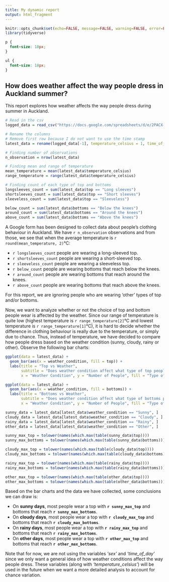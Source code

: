 ---
title: My dynamic report
output: html_fragment
---

```{r setup, include=FALSE}
knitr::opts_chunk$set(echo=FALSE, message=FALSE, warning=FALSE, error=FALSE)
library(tidyverse)

```

```{css}
p {
  font-size: 18px;
}

ul {
  font-size: 18px;
}
```

## How does weather affect the way people dress in Auckland summer?

This report explores how weather affects the way people dress during summer in Auckland.
```{r}
# Read in the csv
logged_data = read_csv("https://docs.google.com/spreadsheets/d/e/2PACX-1vSSeFkvIdq5IIr3XsfoJmiWYUCGgIo4xEUyZSIOZf8OZvf7CiRMnfSFZxr8mHPUTguHEgO-yz-zLU0v/pub?output=csv")

# Rename the columns
# Remove first row because I do not want to use the time stamp
latest_data = rename(logged_data[-1], temperature_celsius = 1, time_of_day = 2, weather_condition = 3, top = 4, bottoms = 5, sex = 6)
```


```{r}
# Finding number of observations
n_observation = nrow(latest_data)

# Finding mean and range of temperature
mean_temperature = mean(latest_data$temperature_celsius)
range_temperature = range(latest_data$temperature_celsius)

# Finding count of each type of top and bottoms
longsleeves_count = sum(latest_data$top == "Long sleeves")
shortsleeves_count = sum(latest_data$top == "Short sleeves")
sleeveless_count = sum(latest_data$top == "Sleeveless")

below_count = sum(latest_data$bottoms == "Below the knees")
around_count = sum(latest_data$bottoms == "Around the knees")
above_count = sum(latest_data$bottoms == "Above the knees")

```

A Google form has been designed to collect data about people's clothing behaviour in Auckland. We have `r n_observation` observations and from those, we see that when the average temperature is `r round(mean_temperature, 2)`°C:

* `r longsleeves_count` people are wearing a long-sleeved top.
* `r shortsleeves_count` people are wearing a short-sleeved top.
* `r sleeveless_count` people are wearing a sleeveless top.
* `r below_count` people are wearing bottoms that reach below the knees.
* `r around_count` people are wearing bottoms that reach around the knees.
* `r above_count` people are wearing bottoms that reach above the knees.

For this report, we are ignoring people who are wearing 'other' types of top and/or bottoms.

Now, we want to analyze whether or not the choice of top and bottom people wear is affected by the weather. Since our range  of temperature is quite low (highest temperature is `r range_temperature[2]`°C and lowest temperature is `r range_temperature[1]`°C), it is hard to decide whether the difference in clothing behaviour is really due to the temperature, or simply due to chance. Thus, instead of temperature, we have decided to compare how people dress based on the weather condition (sunny, cloudy, rainy or other). Observe the following bar charts:

```{r}
ggplot(data = latest_data) + 
  geom_bar(aes(x = weather_condition, fill = top)) + 
  labs(title = "Top vs Weather",
       subtitle = "Does weather condition affect what type of top people wear?",
       x = "Weather Condition", y = "Number of People", fill = "Type of Top")

ggplot(data = latest_data) + 
  geom_bar(aes(x = weather_condition, fill = bottoms)) + 
  labs(title = "Bottoms vs Weather",
       subtitle = "Does weather condition affect what type of bottoms people wear?",
       x = "Weather Condition", y = "Number of People", fill = "Type of Bottoms")
```
```{r}
sunny_data = latest_data[latest_data$weather_condition == "Sunny", ]
cloudy_data = latest_data[latest_data$weather_condition == "Cloudy", ]
rainy_data = latest_data[latest_data$weather_condition == "Rainy", ]
other_data = latest_data[latest_data$weather_condition == "Other", ]

sunny_max_top = tolower(names(which.max(table(sunny_data$top))))
sunny_max_bottoms = tolower(names(which.max(table(sunny_data$bottoms))))

cloudy_max_top = tolower(names(which.max(table(cloudy_data$top))))
cloudy_max_bottoms = tolower(names(which.max(table(cloudy_data$bottoms))))

rainy_max_top = tolower(names(which.max(table(rainy_data$top))))
rainy_max_bottoms = tolower(names(which.max(table(rainy_data$bottoms))))

other_max_top = tolower(names(which.max(table(other_data$top))))
other_max_bottoms = tolower(names(which.max(table(other_data$bottoms))))

```

Based on the bar charts and the data we have collected, some conclusions we can draw is:

* On **sunny days**, most people wear a top with **`r sunny_max_top`** and bottoms that reach **`r sunny_max_bottoms`**.
* On **cloudy days**, most people wear a top with **`r cloudy_max_top`** and bottoms that reach **`r cloudy_max_bottoms`**.
* On **rainy days**, most people wear a top with **`r rainy_max_top`** and bottoms that reach **`r rainy_max_bottoms`**.
* On **other days**, most people wear a top with **`r other_max_top`** and bottoms that reach **`r other_max_bottoms`**.

Note that for now, we are not using the variables _'sex'_ and _'time_of_day'_ since we only want a general idea of how weather conditions affect the way people dress. These variables (along with _'temperature_celsius'_) will be used in the future when we want a more detailed analysis to account for chance variation.
       
